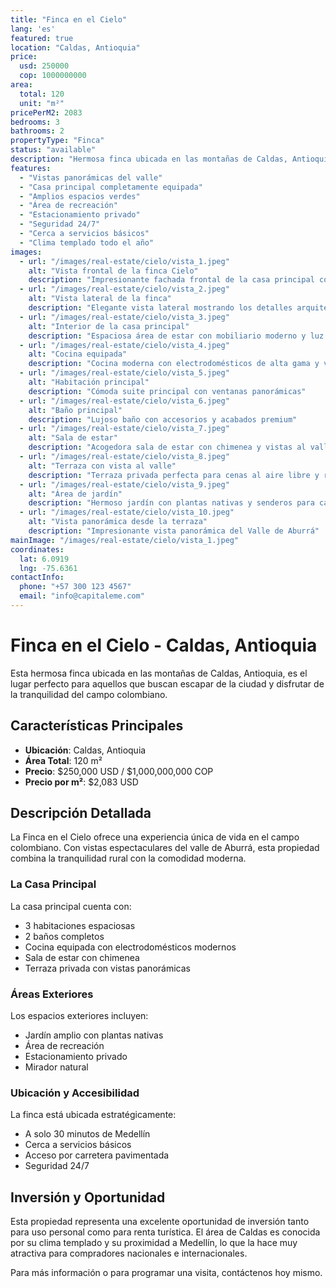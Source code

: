 ```yaml
---
title: "Finca en el Cielo"
lang: 'es'
featured: true
location: "Caldas, Antioquia"
price:
  usd: 250000
  cop: 1000000000
area:
  total: 120
  unit: "m²"
pricePerM2: 2083
bedrooms: 3
bathrooms: 2
propertyType: "Finca"
status: "available"
description: "Hermosa finca ubicada en las montañas de Caldas, Antioquia. Esta propiedad ofrece vistas espectaculares del valle y está perfectamente ubicada para disfrutar de la tranquilidad del campo colombiano. La finca cuenta con amplios espacios verdes, una casa principal completamente equipada y áreas de recreación."
features:
  - "Vistas panorámicas del valle"
  - "Casa principal completamente equipada"
  - "Amplios espacios verdes"
  - "Área de recreación"
  - "Estacionamiento privado"
  - "Seguridad 24/7"
  - "Cerca a servicios básicos"
  - "Clima templado todo el año"
images:
  - url: "/images/real-estate/cielo/vista_1.jpeg"
    alt: "Vista frontal de la finca Cielo"
    description: "Impresionante fachada frontal de la casa principal con montañas de fondo"
  - url: "/images/real-estate/cielo/vista_2.jpeg"
    alt: "Vista lateral de la finca"
    description: "Elegante vista lateral mostrando los detalles arquitectónicos"
  - url: "/images/real-estate/cielo/vista_3.jpeg"
    alt: "Interior de la casa principal"
    description: "Espaciosa área de estar con mobiliario moderno y luz natural"
  - url: "/images/real-estate/cielo/vista_4.jpeg"
    alt: "Cocina equipada"
    description: "Cocina moderna con electrodomésticos de alta gama y vistas a las montañas"
  - url: "/images/real-estate/cielo/vista_5.jpeg"
    alt: "Habitación principal"
    description: "Cómoda suite principal con ventanas panorámicas"
  - url: "/images/real-estate/cielo/vista_6.jpeg"
    alt: "Baño principal"
    description: "Lujoso baño con accesorios y acabados premium"
  - url: "/images/real-estate/cielo/vista_7.jpeg"
    alt: "Sala de estar"
    description: "Acogedora sala de estar con chimenea y vistas al valle"
  - url: "/images/real-estate/cielo/vista_8.jpeg"
    alt: "Terraza con vista al valle"
    description: "Terraza privada perfecta para cenas al aire libre y relajación"
  - url: "/images/real-estate/cielo/vista_9.jpeg"
    alt: "Área de jardín"
    description: "Hermoso jardín con plantas nativas y senderos para caminar"
  - url: "/images/real-estate/cielo/vista_10.jpeg"
    alt: "Vista panorámica desde la terraza"
    description: "Impresionante vista panorámica del Valle de Aburrá"
mainImage: "/images/real-estate/cielo/vista_1.jpeg"
coordinates:
  lat: 6.0919
  lng: -75.6361
contactInfo:
  phone: "+57 300 123 4567"
  email: "info@capitaleme.com"
---
```


# Finca en el Cielo - Caldas, Antioquia

Esta hermosa finca ubicada en las montañas de Caldas, Antioquia, es el lugar perfecto para aquellos que buscan escapar de la ciudad y disfrutar de la tranquilidad del campo colombiano.

## Características Principales

- **Ubicación**: Caldas, Antioquia
- **Área Total**: 120 m²
- **Precio**: $250,000 USD / $1,000,000,000 COP
- **Precio por m²**: $2,083 USD

## Descripción Detallada

La Finca en el Cielo ofrece una experiencia única de vida en el campo colombiano. Con vistas espectaculares del valle de Aburrá, esta propiedad combina la tranquilidad rural con la comodidad moderna.

### La Casa Principal

La casa principal cuenta con:
- 3 habitaciones espaciosas
- 2 baños completos
- Cocina equipada con electrodomésticos modernos
- Sala de estar con chimenea
- Terraza privada con vistas panorámicas

### Áreas Exteriores

Los espacios exteriores incluyen:
- Jardín amplio con plantas nativas
- Área de recreación
- Estacionamiento privado
- Mirador natural

### Ubicación y Accesibilidad

La finca está ubicada estratégicamente:
- A solo 30 minutos de Medellín
- Cerca a servicios básicos
- Acceso por carretera pavimentada
- Seguridad 24/7

## Inversión y Oportunidad

Esta propiedad representa una excelente oportunidad de inversión tanto para uso personal como para renta turística. El área de Caldas es conocida por su clima templado y su proximidad a Medellín, lo que la hace muy atractiva para compradores nacionales e internacionales.

Para más información o para programar una visita, contáctenos hoy mismo. 